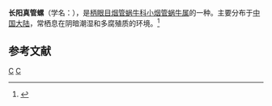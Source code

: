 {{Speciesbox
| taxon = Euphaedusa changyangensis
| binomial_authority = Chen et Zhang, 1999
}}
'''长阳真管螺'''（学名：''{{lang|la|Euphaedusa changyangensis}}''），是[[柄眼目|柄眼目]][[烟管蜗牛科|烟管蜗牛科]][[小烟管蜗牛属|小烟管蜗牛属]]的一种。主要分布于[[中国大陆|中国大陆]]，常栖息在阴暗潮湿和多腐殖质的环境。<ref>{{cite web|url=http://shell.sinica.edu.tw/chinese/shellbase_detail.php?science_no=5910|title=国际贝库：长阳真管螺|publisher=台湾贝类资料库|accessdate=2009-08-11}}</ref>

== 参考文献 ==
{{reflist}}
{{taxonbar}}
[[Category:_1999年描述的动物|C]]
[[Category:小烟管蜗牛属|C]]